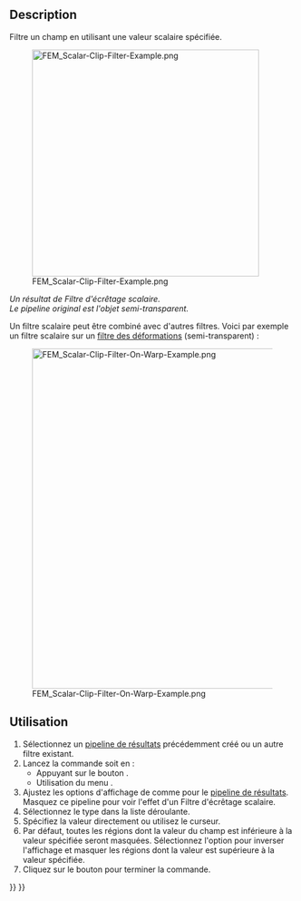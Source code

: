 <languages/>

{{Docnav/fr
|[[FEM_PostFilterWarp/fr|Filtre des déformations]]
|[[FEM_PostFilterCutFunction/fr|Filtre de découpe selon une fonction]]
|[[FEM_Workbench/fr|Atelier FEM]]
|IconL=FEM_PostFilterWarp.svg
|IconR=FEM_PostFilterCutFunction.svg
|IconC=Workbench_FEM.svg
}}

{{GuiCommand/fr
|Name=FEM PostFilterClipScalar
|Name/fr=FEM Filtre d'écrêtage scalaire
|MenuLocation=Résultats → Filtre d'écrêtage scalaire
|Workbenches=[[FEM_Workbench/fr|FEM]]
|SeeAlso=[[FEM_PostPipelineFromResult/fr|FEM Pipeline de résultats]], [[FEM_tutorial/fr|FEM Tutoriel]]
}}

==Description==

Filtre un champ en utilisant une valeur scalaire spécifiée.

[[File:FEM_Scalar-Clip-Filter-Example.png|400px]]

''Un résultat de Filtre d'écrêtage scalaire.</br>Le pipeline original est l'objet semi-transparent.''

Un filtre scalaire peut être combiné avec d'autres filtres. Voici par exemple un filtre scalaire sur un [[FEM_PostFilterWarp/fr|filtre des déformations]] (semi-transparent) :

[[File:FEM_Scalar-Clip-Filter-On-Warp-Example.png|600px]]

<span id="Usage"></span>
==Utilisation==

# Sélectionnez un [[FEM_PostPipelineFromResult/fr|pipeline de résultats]] précédemment créé ou un autre filtre existant.
# Lancez la commande soit en :
#* Appuyant sur le bouton {{Button|[[Image:FEM_PostFilterClipScalar.svg|16px]] '''Filtre d'écrêtage scalaire'''}}.
#* Utilisation du menu {{MenuCommand|Résultats → [[Image:FEM_PostFilterClipScalar.svg|16px]] Filtre d'écrêtage scalaire}}.
# Ajustez les options d'affichage de {{MenuCommand|Résultats}} comme pour le [[FEM_PostPipelineFromResult/fr|pipeline de résultats]]. Masquez ce pipeline pour voir l'effet d'un Filtre d'écrêtage scalaire.
# Sélectionnez le type {{MenuCommand|Scalaire}} dans la liste déroulante.
# Spécifiez la valeur {{MenuCommand|Filtre scalaire}} directement ou utilisez le curseur.
# Par défaut, toutes les régions dont la valeur du champ est inférieure à la valeur spécifiée seront masquées. Sélectionnez l'option {{MenuCommand|Inverser l'écrêtage}} pour inverser l'affichage et masquer les régions dont la valeur est supérieure à la valeur spécifiée.
# Cliquez sur le bouton {{Button|OK}} pour terminer la commande.


{{Docnav/fr
|[[FEM_PostFilterWarp/fr|Filtre des déformations]]
|[[FEM_PostFilterCutFunction/fr|Filtre de découpe selon une fonction]]
|[[FEM_Workbench/fr|Atelier FEM]]
|IconL=FEM_PostFilterWarp.svg
|IconR=FEM_PostFilterCutFunction.svg
|IconC=Workbench_FEM.svg
}}

{{FEM Tools navi{{#translation:}}}}
{{Userdocnavi{{#translation:}}}}
{{clear}}